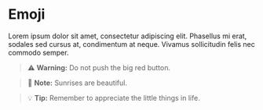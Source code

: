 # Emoji

Lorem ipsum dolor sit amet, consectetur adipiscing elit. Phasellus mi erat, sodales sed cursus at, condimentum at neque. Vivamus sollicitudin felis nec commodo semper.

> ⚠️ **Warning:** Do not push the big red button.

> 📝 **Note:** Sunrises are beautiful.

> 💡 **Tip:** Remember to appreciate the little things in life.

